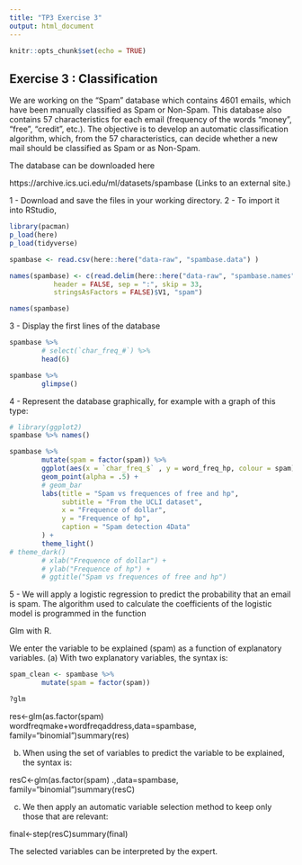 ```yaml
---
title: "TP3 Exercise 3"
output: html_document
---
```


```r
knitr::opts_chunk$set(echo = TRUE)
```

## Exercise 3 : Classification

We are working on the “Spam” database which contains 4601 emails, which have been manually classified as Spam or Non-Spam. This database also contains 57 characteristics for each email (frequency of the words "money", "free", "credit", etc.). The objective is to develop an automatic classification algorithm, which, from the 57 characteristics, can decide whether a new mail should be classified as Spam or as Non-Spam.

The database can be downloaded here

https://archive.ics.uci.edu/ml/datasets/spambase (Links to an external site.)

1 - Download and save the files in your working directory.
2 - To import it into RStudio,

```r
library(pacman)
p_load(here)
p_load(tidyverse)

spambase <- read.csv(here::here("data-raw", "spambase.data") )

names(spambase) <- c(read.delim(here::here("data-raw", "spambase.names"), 
           header = FALSE, sep = ":", skip = 33,
           stringsAsFactors = FALSE)$V1, "spam")

names(spambase)
```


3 - Display the first lines of the database

```r
spambase %>% 
        # select(`char_freq_#`) %>% 
        head(6)
```

```r
spambase %>%  
        glimpse()
```


4 - Represent the database graphically, for example with a graph of this type:

```r
# library(ggplot2)
spambase %>% names()

spambase %>% 
        mutate(spam = factor(spam)) %>% 
        ggplot(aes(x = `char_freq_$` , y = word_freq_hp, colour = spam)) +
        geom_point(alpha = .5) +
        # geom_bar
        labs(title = "Spam vs frequences of free and hp",
             subtitle = "From the UCLI dataset",
             x = "Frequence of dollar",
             y = "Frequence of hp",
             caption = "Spam detection 4Data"
        ) +
        theme_light()
# theme_dark()
        # xlab("Frequence of dollar") + 
        # ylab("Frequence of hp") +
        # ggtitle("Spam vs frequences of free and hp")
```


5 - We will apply a logistic regression to predict the probability that an email is spam. The algorithm used to calculate the coefficients of the logistic model is programmed in the function

Glm with R.

We enter the variable to be explained (spam) as a function of explanatory variables.
(a) With two explanatory variables, the syntax is:

```r
spam_clean <- spambase %>% 
        mutate(spam = factor(spam))
```

```r
?glm
```

 res<-glm(as.factor(spam) wordfreqmake+wordfreqaddress,data=spambase, family="binomial")summary(res)

(b) When using the set of variables to predict the variable to be explained, the syntax is:

resC<-glm(as.factor(spam) .,data=spambase, family="binomial")summary(resC)

(c) We then apply an automatic variable selection method to keep only those that are relevant:

final<-step(resC)summary(final)

The selected variables can be interpreted by the expert.

